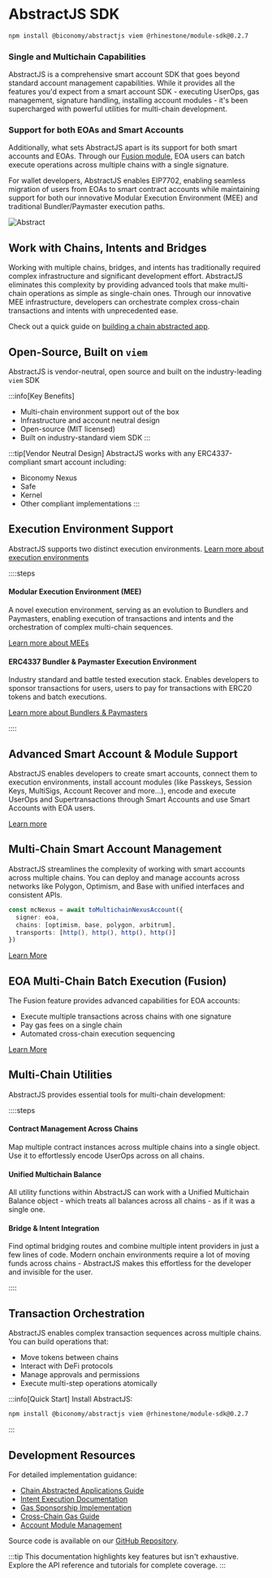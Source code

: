 # AbstractJS SDK

```bash [Install AbstractJS]
npm install @biconomy/abstractjs viem @rhinestone/module-sdk@0.2.7
```

### Single and Multichain Capabilities
AbstractJS is a comprehensive smart account SDK that goes beyond standard account management capabilities. While it 
provides all the features you'd expect from a smart account SDK - executing UserOps, gas management, signature handling, installing account modules - it's
been supercharged with powerful utilities for multi-chain development.

### Support for both EOAs and Smart Accounts
Additionally, what sets AbstractJS apart is its support for both smart accounts and EOAs. Through our [Fusion module](/mee/fusion), 
EOA users can batch execute operations across multiple chains with a single signature. 

For wallet developers, AbstractJS enables EIP7702, enabling seamless migration of users from EOAs to smart contract accounts while maintaining support for both our innovative Modular Execution Environment (MEE) and traditional Bundler/Paymaster execution paths.

![Abstract](https://i.imgur.com/80tPZRF.png)

## Work with Chains, Intents and Bridges
Working with multiple chains, bridges, and intents has traditionally required complex infrastructure and significant development effort. AbstractJS eliminates this complexity by providing advanced tools that make multi-chain operations as simple as single-chain ones. Through our innovative MEE infrastructure, developers can orchestrate complex cross-chain transactions and intents with unprecedented ease. 

Check out a quick guide on [building a chain abstracted app](/mee/tutorials/build-chainabstracted-app).

## Open-Source, Built on `viem`
AbstractJS is vendor-neutral, open source and built on the industry-leading `viem` SDK 

:::info[Key Benefits]
- Multi-chain environment support out of the box
- Infrastructure and account neutral design
- Open-source (MIT licensed)
- Built on industry-standard viem SDK
:::

:::tip[Vendor Neutral Design]
AbstractJS works with any ERC4337-compliant smart account including:
- Biconomy Nexus
- Safe
- Kernel
- Other compliant implementations
:::

## Execution Environment Support
AbstractJS supports two distinct execution environments. [Learn more about execution environments](/explained/exec-environments)

::::steps
#### **Modular Execution Environment (MEE)**
A novel execution environment, serving as an evolution to Bundlers and Paymasters, enabling 
execution of transactions and intents and the orchestration of complex multi-chain sequences.

[Learn more about MEEs](/explained/mee)
   
#### **ERC4337 Bundler & Paymaster Execution Environment**
Industry standard and battle tested execution stack. Enables developers to sponsor transactions for users,
users to pay for transactions with ERC20 tokens and batch executions. 

[Learn more about Bundlers & Paymasters](/explained/bundlers-paymasters)

::::

## Advanced Smart Account & Module Support
AbstractJS enables developers to create smart accounts, connect them to execution environments, install account
modules (like Passkeys, Session Keys, MultiSigs, Account Recover and more...), encode and execute UserOps and 
Supertransactions through Smart Accounts and use Smart Accounts with EOA users.

[Learn more](/modules)

## Multi-Chain Smart Account Management
AbstractJS streamlines the complexity of working with smart accounts across multiple chains. You can deploy and manage accounts across networks like Polygon, Optimism, and Base with unified interfaces and consistent APIs.

```ts [Code Example: Using a Biconomy Nexus Account on Multiple Chains]
const mcNexus = await toMultichainNexusAccount({
  signer: eoa,
  chains: [optimism, base, polygon, arbitrum],
  transports: [http(), http(), http(), http()]
})
```

[Learn More](/mee/tutorials/manage-multichain-sca)

## EOA Multi-Chain Batch Execution (Fusion)
The Fusion feature provides advanced capabilities for EOA accounts:
- Execute multiple transactions across chains with one signature
- Pay gas fees on a single chain
- Automated cross-chain execution sequencing

[Learn More](/mee/fusion)


## Multi-Chain Utilities

AbstractJS provides essential tools for multi-chain development:

::::steps
#### **Contract Management Across Chains**
Map multiple contract instances across multiple chains into a single object. Use it to
effortlessly encode UserOps across on all chains.

#### **Unified Multichain Balance**
All utility functions within AbstractJS can work with a Unified Multichain Balance
object - which treats all balances across all chains - as if it was a single one.

#### **Bridge & Intent Integration**
Find optimal bridging routes and combine multiple intent providers in just a few lines of code. Modern
onchain environments require a lot of moving funds across chains - AbstractJS makes this effortless for 
the developer and invisible for the user.

::::

## Transaction Orchestration
AbstractJS enables complex transaction sequences across multiple chains. You can build operations that:
- Move tokens between chains
- Interact with DeFi protocols
- Manage approvals and permissions
- Execute multi-step operations atomically


:::info[Quick Start]
Install AbstractJS:
```bash
npm install @biconomy/abstractjs viem @rhinestone/module-sdk@0.2.7
```
:::

## Development Resources

For detailed implementation guidance:
- [Chain Abstracted Applications Guide](/mee/tutorials/build-chainabstracted-app)
- [Intent Execution Documentation](/mee/tutorials/execute-intent)
- [Gas Sponsorship Implementation](/tutorials/gasless)
- [Cross-Chain Gas Guide](/mee/tutorials/pay-gas-across-chains)
- [Account Module Management](/modules/validators)

Source code is available on our [GitHub Repository](https://github.com/bcnmy).

:::tip
This documentation highlights key features but isn't exhaustive. Explore the API reference and tutorials for complete coverage.
:::